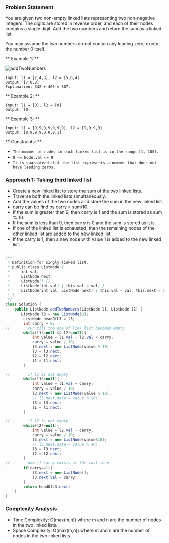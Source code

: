 
### Problem Statement

You are given two non-empty linked lists representing two non-negative integers. The digits are stored in reverse order, and each of their nodes contains a single digit. Add the two numbers and return the sum as a linked list.

You may assume the two numbers do not contain any leading zero, except the number 0 itself.


** Example 1: **

![addTwoNumbers](https://assets.leetcode.com/uploads/2020/10/02/addtwonumber1.jpg)

```
Input: l1 = [2,4,3], l2 = [5,6,4]
Output: [7,0,8]
Explanation: 342 + 465 = 807.
```

** Example 2: **

```
Input: l1 = [0], l2 = [0]
Output: [0]
```

** Example 3: **

```
Input: l1 = [9,9,9,9,9,9,9], l2 = [9,9,9,9]
Output: [8,9,9,9,0,0,0,1]
``` 

** Constraints: **

* `The number of nodes in each linked list is in the range [1, 100].`
* `0 <= Node.val <= 9`
* `It is guaranteed that the list represents a number that does not have leading zeros.`

### Approach 1: Taking third linked list

* Create a new linked list to store the sum of the two linked lists.
* Traverse both the linked lists simultaneously.
* Add the values of the two nodes and store the sum in the new linked list.
* carry can be find by carry = sum/10.
* If the sum is greater than 9, then carry is 1 and the sum is stored as sum % 10.
* If the sum is less than 9, then carry is 0 and the sum is stored as it is.
* If one of the linked list is exhausted, then the remaining nodes of the other linked list are added to the new linked list.
* If the carry is 1, then a new node with value 1 is added to the new linked list.

<Tabs>
<TabItem value="java" label="Java">

```java showLineNumbers

/**
 * Definition for singly-linked list.
 * public class ListNode {
 *     int val;
 *     ListNode next;
 *     ListNode() {}
 *     ListNode(int val) { this.val = val; }
 *     ListNode(int val, ListNode next) { this.val = val; this.next = next; }
 * }
 */
class Solution {
    public ListNode addTwoNumbers(ListNode l1, ListNode l2) {
       ListNode l3 = new ListNode(0);
        ListNode headOfL3 = l3;
        int carry = 0;
//        run till the one of link list becomes empty
        while(l1!=null && l2!=null){
            int value = l1.val + l2.val + carry;
            carry = value / 10;
            l3.next = new ListNode(value % 10);
            l3 = l3.next;
            l2 = l2.next;
            l1 = l1.next;
        }

//        if l1 is not empty
        while(l1!=null){
            int value = l1.val + carry;
            carry = value / 10;
            l3.next = new ListNode(value % 10);
            // l3.next.data = value % 10;
            l3 = l3.next;
            l1 = l1.next;
        }

//        if l2 is not empty
        while(l2!=null){
            int value = l2.val + carry;
            carry = value / 10;
            l3.next = new ListNode(value%10);
            // l3.next.data = value % 10;
            l3 = l3.next;
            l2 = l2.next;
        }
//        now if carry exists at the last then
        if(carry==1){
            l3.next = new ListNode();
            l3.next.val = carry;
        }
        return headOfL3.next;
    }
}
```
</TabItem>
</Tabs>

### Complexity Analysis

* Time Complexity: O(max(m,n)) where m and n are the number of nodes in the two linked lists.
* Space Complexity: O(max(m,n)) where m and n are the number of nodes in the two linked lists.